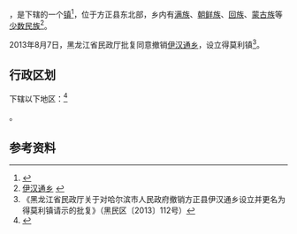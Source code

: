 {{中国乡级行政区
| 总面积 = 63.42平方公里
| 户籍人口 = 11384人
|23/01/24/205/000}}

'''{{PAGENAMEBASE}}'''，是{{PRC admin/fullname|23/01/24/205/000|3}}下辖的一个[[行政建制镇|镇]]<ref>{{PRC admin/ref sgc|{{PRC admin/parent|23/01/24/205/000}}}}</ref>，位于方正县东北部，乡内有[[满族|满族]]、[[朝鲜族|朝鲜族]]、[[回族|回族]]、[[蒙古族|蒙古族]]等[[少数民族|少数民族]]<ref>[http://www.chinaquhua.cn/heilongjiang/ 伊汉通乡] {{webarchive|url=https://web.archive.org/web/20110822123644/http://www.chinaquhua.cn/heilongjiang/ |date=2011-08-22 }}</ref>。

2013年8月7日，黑龙江省民政厅批复同意撤销[[伊汉通乡|伊汉通乡]]，设立得莫利镇<ref>《黑龙江省民政厅关于对哈尔滨市人民政府撤销方正县伊汉通乡设立并更名为得莫利镇请示的批复》（黑民区〔2013〕112号）</ref>。

== 行政区划 ==

{{PAGENAMEBASE}}下辖以下地区：<ref>{{PRC admin/ref sgc|23/01/24/205/000}}</ref>

{{PRC admin/children|23/01/24/205/000}}。

== 参考资料 ==

{{reflist}}

{{行政区划小作品}}
{{PRC admin/navcat|23/01/24/205/000}}